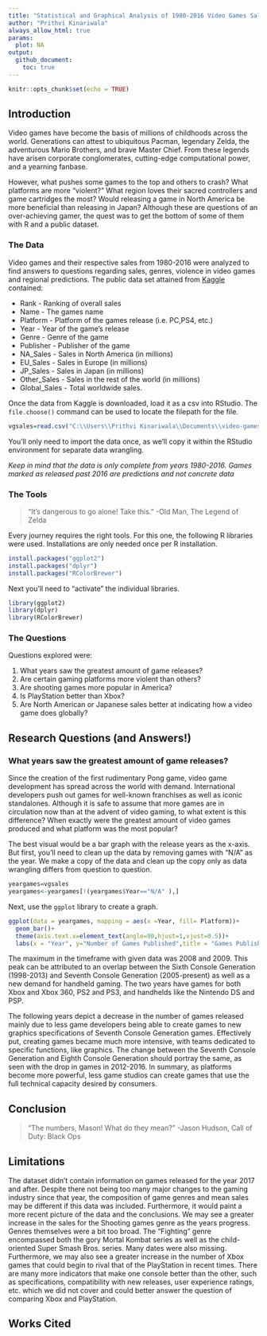 ```yaml
---
title: "Statistical and Graphical Analysis of 1980-2016 Video Games Sales"
author: "Prithvi Kinariwala"
always_allow_html: true
params:
  plot: NA
output: 
  github_document:
    toc: true
---
```


```r
knitr::opts_chunk$set(echo = TRUE)
```

## Introduction
Video games have become the basis of millions of childhoods across the world. Generations can attest to ubiquitous Pacman, legendary Zelda, the adventurous Mario Brothers, and brave Master Chief. From these legends have arisen corporate conglomerates, cutting-edge computational power, and a yearning fanbase.  

However, what pushes some games to the top and others to crash? What platforms are more “violent?” What region loves their sacred controllers and game cartridges the most? Would releasing a game in North America be more beneficial than releasing in Japan? Although these are questions of an over-achieving gamer, the quest was to get the bottom of some of them with R and a public dataset.  

### The Data

Video games and their respective sales from 1980-2016 were analyzed to find answers to questions regarding sales, genres, violence in video games and regional predictions. The public data set attained from [Kaggle](www. https://www.kaggle.com/gregorut/videogamesales.com) contained:  

* Rank - Ranking of overall sales
* Name - The games name 
* Platform - Platform of the games release (i.e. PC,PS4, etc.)
* Year - Year of the game's release
* Genre - Genre of the game
* Publisher - Publisher of the game
* NA_Sales - Sales in North America (in millions)
* EU_Sales - Sales in Europe (in millions)
* JP_Sales - Sales in Japan (in millions)
* Other_Sales - Sales in the rest of the world (in millions)
* Global_Sales - Total worldwide sales.

Once the data from Kaggle is downloaded, load it as a csv into RStudio. The `file.choose()` command can be used to locate the filepath for the file.
```r
vgsales=read.csv("C:\\Users\\Prithvi Kinariwala\\Documents\\video-games-with-R\\vgsales.csv")
```
You'll only need to import the data once, as we'll copy it within the RStudio environment for separate data wrangling. 

*Keep in mind that the data is only complete from years 1980-2016. Games marked as released past 2016 are predictions and not concrete data*

### The Tools
> "It's dangerous to go alone! Take this."    -Old Man, The Legend of Zelda

Every journey requires the right tools. For this one, the following R libraries were used. Installations are only needed once per R installation.
```r
install.packages("ggplot2")
install.packages("dplyr")
install.packages("RColorBrewer")
```

Next you'll need to "activate" the individual libraries. 
```r
library(ggplot2)
library(dplyr)
library(RColorBrewer)
```

### The Questions
Questions explored were:  

1. What years saw the greatest amount of game releases?
2. Are certain gaming platforms more violent than others?
3. Are shooting games more popular in America?
4. Is PlayStation better than Xbox?
5. Are North American or Japanese sales better at indicating how a video game does globally?


## Research Questions (and Answers!)

### What years saw the greatest amount of game releases?
Since the creation of the first rudimentary Pong game, video game development has spread across the world with demand. International developers push out games for well-known franchises as well as iconic standalones. Although it is safe to assume that more games are in circulation now than at the advent of video gaming, to what extent is this difference? When exactly were the greatest amount of video games produced and what platform was the most popular?  

The best visual would be a bar graph with the release years as the  x-axis. But first, you'll need to clean up the data by removing games with "N/A" as the year. We make a copy of the data and clean up the copy only as data wrangling differs from question to question.
```r
yeargames=vgsales
yeargames<-yeargames[!(yeargames$Year=="N/A" ),]
```
Next, use the `ggplot` library to create a graph.
```r
ggplot(data = yeargames, mapping = aes(x =Year, fill= Platform))+
  geom_bar()+
  theme(axis.text.x=element_text(angle=90,hjust=1,vjust=0.5))+
  labs(x = "Year", y="Number of Games Published",title = "Games Published 1980-2016")
```

The maximum in the timeframe with given data was 2008 and 2009. This peak can be attributed to an overlap between the Sixth Console Generation (1998-2013) and Seventh Console Generation (2005-present) as well as a new demand for handheld gaming. The two years have games for both Xbox and Xbox 360, PS2 and PS3, and handhelds like the Nintendo DS and PSP.  

The following years depict a decrease in the number of games released mainly due to less game developers being able to create games to new graphics specifications of Seventh Console Generation games. Effectively put, creating games became much more intensive, with teams dedicated to specific functions, like graphics. The change between the Seventh Console Generation and Eighth Console Generation should portray the same, as seen with the drop in games in 2012-2016. In summary, as platforms become more powerful, less game studios can create games that use the full technical capacity desired by consumers. 

## Conclusion
> "The numbers, Mason! What do they mean?" -Jason Hudson, Call of Duty: Black Ops

## Limitations
The dataset didn’t contain information on games released for the year 2017 and after. Despite there not being too many major changes to the gaming industry since that year, the composition of game genres and mean sales may be different if this data was included. Furthermore, it would paint a more recent picture of the data and the conclusions. We may see a greater increase in the sales for the Shooting games genre as the years progress. Genres themselves were a bit too broad. The “Fighting” genre encompassed both the gory Mortal Kombat series as well as the child-oriented Super Smash Bros. series. Many dates were also missing. Furthermore, we may also see a greater increase in the number of Xbox games that could begin to rival that of the PlayStation in recent times. There are many more indicators that make one console better than the other, such as specifications, compatibility with new releases, user experience ratings, etc. which we did not cover and could better answer the question of comparing Xbox and PlayStation.

## Works Cited
